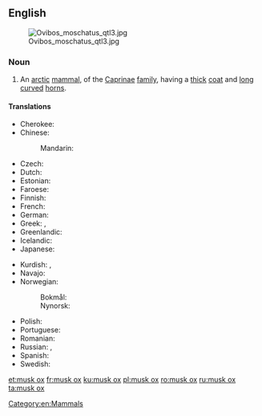 ==English==
[[File:Ovibos moschatus qtl3.jpg|thumb]]

===Noun===
{{wikipedia}}
{{en-noun|head=[[musk]] [[ox]]|musk oxen}}

# An [[arctic]] [[mammal]], {{taxlink|Ovibos moschatus|species|noshow=1}} of the [[Caprinae]] [[family]], having a [[thick]] [[coat]] and [[long]] [[curve]]d [[horn]]s.

====Translations====
{{trans-top|an arctic mammal}}
* Cherokee: {{t|chr|ᏧᏴᏢ ᏯᎾᏌ|tr=tsuyvtlv yanasa|sc=Cher}}
* Chinese:
*: Mandarin: {{t+|cmn|麝牛|tr=shèniú|sc=Hani}}
* Czech: {{t|cs|pižmoň|m}}
* Dutch: {{t+|nl|muskusos|m}}
* Estonian: {{t|et|muskusveis}}
* Faroese: {{t|fo|moskusneyt|n}}
* Finnish: {{t+|fi|myskihärkä}}
* French: {{t+|fr|bœuf musqué|m}}
* German: {{t+|de|Moschusochse|m}}
* Greek: {{t|el|μοσχόβους|m|sc=Grek}}, {{t|el|προβατόβους ο μοσχοφόρος|m|sc=Grek}}
* Greenlandic: {{t|kl|umimmak}}
* Icelandic: {{t|is|sauðnaut}}
* Japanese: {{t|ja|麝香牛|tr=[[ジャコウウシ]], jakōushi|sc=Jpan}}
{{trans-mid}}
* Kurdish: {{t|ku|gayê miskî}}, {{t|ku|miskga}}
* Navajo: {{t|nv|hakʼaz ayání}}
* Norwegian:
*: Bokmål: {{t|nb|moskusoks}}
*: Nynorsk: {{t|nn|moskusfe}}
* Polish: {{t|pl|piżmowół|m}}
* Portuguese: {{t|pt|boi-almiscarado|m}}
* Romanian: {{t+|ro|bou moscat|m}}
* Russian: {{t+|ru|овцебык|m|tr=ovcebýk|sc=Cyrl}}, {{t|ru|мускусный бык|m|tr=múskusnyj byk|sc=Cyrl}}
* Spanish: {{t|es|buey almizclero|m}}
* Swedish: {{t|sv|myskoxe}}
{{trans-bottom}}

[[Category:en:Mammals]]

[[et:musk ox]]
[[fr:musk ox]]
[[ku:musk ox]]
[[pl:musk ox]]
[[ro:musk ox]]
[[ru:musk ox]]
[[ta:musk ox]]
